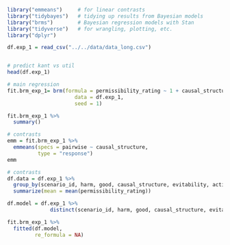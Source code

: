 ```r
library("emmeans")     # for linear contrasts
library("tidybayes")   # tidying up results from Bayesian models
library("brms")        # Bayesian regression models with Stan
library("tidyverse")   # for wrangling, plotting, etc. 
library("dplyr")
```

```r
df.exp_1 = read_csv("../../data/data_long.csv")


# predict kant vs util
head(df.exp_1)

```
```r
# main regression
fit.brm_exp_1= brm(formula = permissibility_rating ~ 1 + causal_structure + evitability + action + harm + good + (1 | worker_id) + (1 | scenario_id),
                      data = df.exp_1,
                      seed = 1)
```

```r
fit.brm_exp_1 %>% 
  summary()
```
```r
# contrasts
emm = fit.brm_exp_1 %>% 
  emmeans(specs = pairwise ~ causal_structure,
          type = "response")
emm
```

```r
# contrasts
df.data = df.exp_1 %>%
  group_by(scenario_id, harm, good, causal_structure, evitability, action) %>% 
  summarize(mean = mean(permissibility_rating))

df.model = df.exp_1 %>% 
              distinct(scenario_id, harm, good, causal_structure, evitability, action)

fit.brm_exp_1 %>% 
  fitted(df.model,
         re_formula = NA)

```